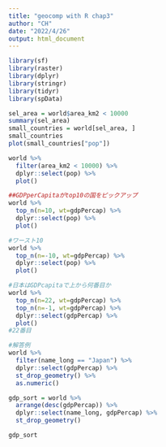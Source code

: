 ```yaml
---
title: "geocomp with R chap3"
author: "CH"
date: "2022/4/26"
output: html_document
---
```


```r
library(sf)
library(raster)
library(dplyr)
library(stringr)
library(tidyr)
library(spData)
```

```r
sel_area = world$area_km2 < 10000
summary(sel_area)
small_countries = world[sel_area, ]
small_countries
plot(small_countries["pop"])

world %>%
  filter(area_km2 < 10000) %>%
  dplyr::select(pop) %>%
  plot()
```

```r
##GDPperCapitaがtop10の国をピックアップ
world %>%
  top_n(n=10, wt=gdpPercap) %>%
  dplyr::select(pop) %>%
  plot()

#ワースト10
world %>%
  top_n(n=-10, wt=gdpPercap) %>%
  dplyr::select(pop) %>%
  plot()

#日本はGDPcapitaで上から何番目か
world %>%
  top_n(n=22, wt=gdpPercap) %>%
  top_n(n=-1, wt=gdpPercap) %>%
  dplyr::select(gdpPercap) %>%
  plot()
#22番目

#解答例
world %>%
  filter(name_long == "Japan") %>%
  dplyr::select(gdpPercap) %>%
  st_drop_geometry() %>%
  as.numeric()

gdp_sort = world %>%
  arrange(desc(gdpPercap)) %>%
  dplyr::select(name_long, gdpPercap) %>%
  st_drop_geometry()

gdp_sort
```
